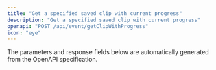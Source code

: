 ```yaml
---
title: "Get a specified saved clip with current progress"
description: "Get a specified saved clip with current progress"
openapi: "POST /api/event/getClipWithProgress"
icon: "eye"
---
```


<Note>
The parameters and response fields below are automatically generated from the OpenAPI specification.
</Note>
